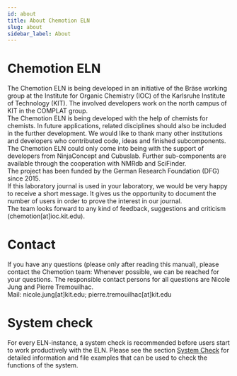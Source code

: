 ```yaml
---
id: about
title: About Chemotion ELN
slug: about
sidebar_label: About
---
```


# Chemotion ELN
The Chemotion ELN is being developed in an initiative of the Bräse working group at the Institute for Organic Chemistry (IOC) of the Karlsruhe Institute of Technology (KIT). The involved developers work on the north campus of KIT in the COMPLAT group.  
The Chemotion ELN is being developed with the help of chemists for chemists. In future applications, related disciplines should also be included in the further development.
We would like to thank many other institutions and developers who contributed code, ideas and finished subcomponents. The Chemotion ELN could only come into being with the support of developers from NinjaConcept and Cubuslab. Further sub-components are available through the cooperation with NMRdb and SciFinder.  
The project has been funded by the German Research Foundation (DFG) since 2015.  
If this laboratory journal is used in your laboratory, we would be very happy to receive a short message. It gives us the opportunity to document the number of users in order to prove the interest in our journal.  
The team looks forward to any kind of feedback, suggestions and criticism (chemotion[at]ioc.kit.edu).

# Contact
If you have any questions (please only after reading this manual), please contact the Chemotion team: 
Whenever possible, we can be reached for your questions. 
The responsible contact persons for all questions are Nicole Jung and Pierre Tremouilhac.  
Mail: nicole.jung[at]kit.edu; pierre.tremouilhac[at]kit.edu

# System check
For every ELN-instance, a system check is recommended before users start to work productively with the ELN. Please see the section [System Check](system_check) for detailed information and file examples that can be used to check the functions of the system.
